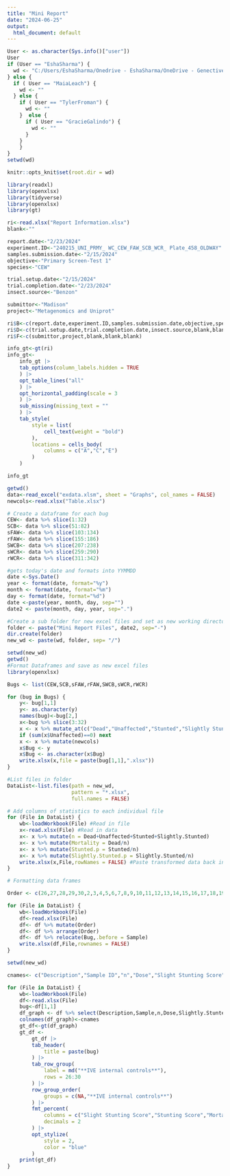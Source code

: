 ```yaml
---
title: "Mini Report"
date: "2024-06-25"
output:
  html_document: default
---
```

```r
User <- as.character(Sys.info()["user"])
User
if (User == "EshaSharma") {
  wd <- "C:/Users/EshaSharma/Onedrive - EshaSharma/OneDrive - Genective/Desktop/R Studio/IVE_RCode/Data"
} else {
  if ( User == "MaiaLeach") {
    wd <- ""
  } else {
    if ( User == "TylerFroman") {
      wd <- ""
    }  else {
      if ( User == "GracieGalindo") {
        wd <- ""
      }
    }
    }
}
setwd(wd)
```

```r
knitr::opts_knit$set(root.dir = wd)
```

```r
library(readxl)
library(openxlsx)
library(tidyverse)
library(openxlsx)
library(gt)
```

```r
ri<-read.xlsx("Report Information.xlsx")
blank<-""

report.date<-"2/23/2024"
experiment.ID<-"240215_UNI_PRMY_ WC_CEW_FAW_SCB_WCR_ Plate_458_OLDWAY"
samples.submission.date<-"2/15/2024"
objective<-"Primary Screen-Test 1"
species<-"CEW"

trial.setup.date<-"2/15/2024"
trial.completion.date<-"2/23/2024"
insect.source<-"Benzon"

submittor<-"Madison"
project<-"Metagenomics and Uniprot"

ri$B<-c(report.date,experiment.ID,samples.submission.date,objective,species)
ri$D<-c(trial.setup.date,trial.completion.date,insect.source,blank,blank)
ri$F<-c(submittor,project,blank,blank,blank)

info_gt<-gt(ri)
info_gt<-
    info_gt |>
    tab_options(column_labels.hidden = TRUE
    ) |>
    opt_table_lines("all"
    ) |>
    opt_horizontal_padding(scale = 3
    ) |>
    sub_missing(missing_text = ""
    ) |>
    tab_style(
        style = list(
            cell_text(weight = "bold")
        ),
        locations = cells_body(
            columns = c("A","C","E")
        )
    )

info_gt

```

```r
getwd()
data<-read_excel("exdata.xlsm", sheet = "Graphs", col_names = FALSE)
newcols<-read.xlsx("Table.xlsx")
```

```r
# Create a dataframe for each bug
CEW<- data %>% slice(1:32)
SCB<- data %>% slice(51:82)
sFAW<- data %>% slice(103:134)
rFAW<- data %>% slice(155:186)
SWCB<- data %>% slice(207:238)
sWCR<- data %>% slice(259:290)
rWCR<- data %>% slice(311:342)

```

```r
#gets today's date and formats into YYMMDD
date <-Sys.Date()
year <- format(date, format="%y")
month <- format(date, format="%m")
day <- format(date, format="%d")
date <-paste(year, month, day, sep="")
date2 <- paste(month, day, year, sep=".")

#Create a sub folder for new excel files and set as new working directory
folder <- paste("Mini Report Files", date2, sep="-")
dir.create(folder)
new_wd <- paste(wd, folder, sep= "/")
```


```r
setwd(new_wd)
getwd()
#Format Dataframes and save as new excel files
library(openxlsx)

Bugs <- list(CEW,SCB,sFAW,rFAW,SWCB,sWCR,rWCR)

for (bug in Bugs) {
    y<- bug[1,1]
    y<- as.character(y)
    names(bug)<-bug[2,]
    x<-bug %>% slice(3:32)
    x <- x %>% mutate_at(c("Dead","Unaffected","Stunted","Slightly Stunted","% Average mortality","% Error"), as.numeric)
    if (sum(x$Unaffected)==0) next
    x <- x %>% mutate(newcols)
    x$Bug <- y
    x$Bug <- as.character(x$Bug)
    write.xlsx(x,file = paste(bug[1,1],".xlsx"))
}

#List files in folder
DataList<-list.files(path = new_wd,    
                     pattern = "*.xlsx",
                     full.names = FALSE)

# Add columns of statistics to each individual file
for (File in DataList) {
    wb<-loadWorkbook(File) #Read in file
    x<-read.xlsx(File) #Read in data
    x<- x %>% mutate(n = Dead+Unaffected+Stunted+Slightly.Stunted)
    x<- x %>% mutate(Mortality = Dead/n)
    x<- x %>% mutate(Stunted.p = Stunted/n)        
    x<- x %>% mutate(Slightly.Stunted.p = Slightly.Stunted/n)
    write.xlsx(x,File,rowNames = FALSE) #Paste transformed data back into file
}

# Formatting data frames

Order <- c(26,27,28,29,30,2,3,4,5,6,7,8,9,10,11,12,13,14,15,16,17,18,19,20,21,22,23,24,25,1)

for (File in DataList) {
    wb<-loadWorkbook(File)
    df<-read.xlsx(File)
    df<- df %>% mutate(Order)
    df<- df %>% arrange(Order)
    df<- df %>% relocate(Bug,.before = Sample)
    write.xlsx(df,File,rownames = FALSE)
}

```

```r
setwd(new_wd)

cnames<- c("Description","Sample ID","n","Dose","Slight Stunting Score","Stunting Score","Mortality Score","% Contamination","Stats(if relevant)")

for (File in DataList) {
    wb<-loadWorkbook(File)
    df<-read.xlsx(File)
    bug<-df[1,1]
    df_graph <- df %>% select(Description,Sample,n,Dose,Slightly.Stunted.p,Stunted.p,Mortality,'%.Contamination','Stats.(if.relevant)')
    colnames(df_graph)<-cnames
    gt_df<-gt(df_graph)
    gt_df <-
        gt_df |>
        tab_header(
            title = paste(bug)
        ) |>
        tab_row_group(
            label = md("**IVE internal controls**"),
            rows = 26:30
        ) |>
        row_group_order(
            groups = c(NA,"**IVE internal controls**")
        ) |>
        fmt_percent(
            columns = c("Slight Stunting Score","Stunting Score","Mortality Score","% Contamination"),
            decimals = 2
        ) |>
        opt_stylize(
            style = 2,
            color = "blue"
        )
    print(gt_df)
}


```
